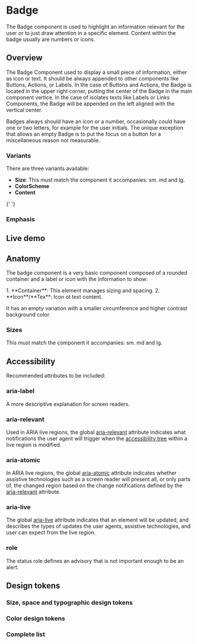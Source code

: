 


<Meta title="Components/Badge" />

# Badge

The Badge component is used to highlight an information relevant for the user or to just draw attention in a specific element. Content within the badge usually are numbers or icons.

## Overview

The Badge Component used to display a small piece of information, either as icon or text. It should be always appended to other components like Buttons, Actions, or Labels. In the case of Buttons and Actions, the Badge is located in the upper right corner, putting the center of the Badge in the main component vertice. In the case of isolates texts like Labels or Links Components, the Badge will be appended on the left aligned with the vertical center.

Badges always should have an icon or a number, occasionally could have one or two letters, for example for the user initials. The unique exception that allows an empty Badge is to put the focus on a button for a miscellaneous reason not measurable.

### Variants

There are three variants available:

- **Size**: This must match the component it accompanies: sm. md and lg.
- **ColorScheme**
- **Content**

{' '}

<Figure>
  <Figma
    aspectRatio="4x3"
    url="https://www.figma.com/file/4f9wa0fKYIwMue6yo6nrJL/GDS---Web-Previews?node-id=14907-65949&t=mhGpLge3NLmaMvDj-1"
  />
</Figure>

### Emphasis

<Figure spaceToTop>
  <Figma url="https://www.figma.com/file/4f9wa0fKYIwMue6yo6nrJL/Genesys---Doc---assets?type=design&node-id=1445%3A5200&mode=design&t=w2L6EPXjlqcjNbrV-1" />
</Figure>

## Live demo

<LiveDemo
  story={Stories.Example}
  urlHtml="https://devoinc.github.io/genesys-styles/?path=/docs/components-badge--docs"
  urlReact="https://devoinc.github.io/genesys-ui/?path=/docs/components-core-feedback-badge--docs"
/>

## Anatomy

The badge component is a very basic component composed of a rounded container and a label or icon with the information to show:

<Figure caption="The internal structure and specs of the Badge component.">
  <Figma
    aspectRatio="4x3"
    url="https://www.figma.com/file/4f9wa0fKYIwMue6yo6nrJL/Genesys-Design-System---Web-Previews?type=design&node-id=14907%3A66980&mode=design&t=Dw2xOfqO2VoLFeWs-1"
  />
</Figure>
1. **Container**: This element manages sizing and spacing. 2. **Icon**/**Tex**: Icon
ot text content.

It has an empty variation with a smaller circumference and higher contrast background color.

### Sizes

This must match the component it accompanies: sm. md and lg.

## Accessibility

Recommended attributes to be included:

### aria-label

A more descriptive explanation for screen readers.

### aria-relevant

Used in ARIA live regions, the global [aria-relevant](https://developer.mozilla.org/en-US/docs/Web/Accessibility/ARIA/Attributes/aria-relevant)
attribute indicates what notifications the user agent will trigger when the [accessibility tree](https://developer.mozilla.org/en-US/docs/Glossary/Accessibility_tree)
within a live region is modified.

### aria-atomic

In ARIA live regions, the global [aria-atomic](https://developer.mozilla.org/en-US/docs/Web/Accessibility/ARIA/Attributes/aria-atomic)
attribute indicates whether assistive technologies such as a screen reader
will present all, or only parts of, the changed region based on the change
notifications defined by the [aria-relevant](https://developer.mozilla.org/en-US/docs/Web/Accessibility/ARIA/Attributes/aria-relevant)
attribute.

### aria-live

The global [aria-live](https://developer.mozilla.org/en-US/docs/Web/Accessibility/ARIA/Attributes/aria-live)
attribute indicates that an element will be updated, and describes the types of
updates the user agents, assistive technologies, and user can expect from the
live region.

### role

The status role defines an advisory that is not important enough to be an alert.

<Canvas of={Stories.Role} />

## Design tokens

### Size, space and typographic design tokens

### Color design tokens

### Complete list

<DesignTokensList componentName="badge" />
